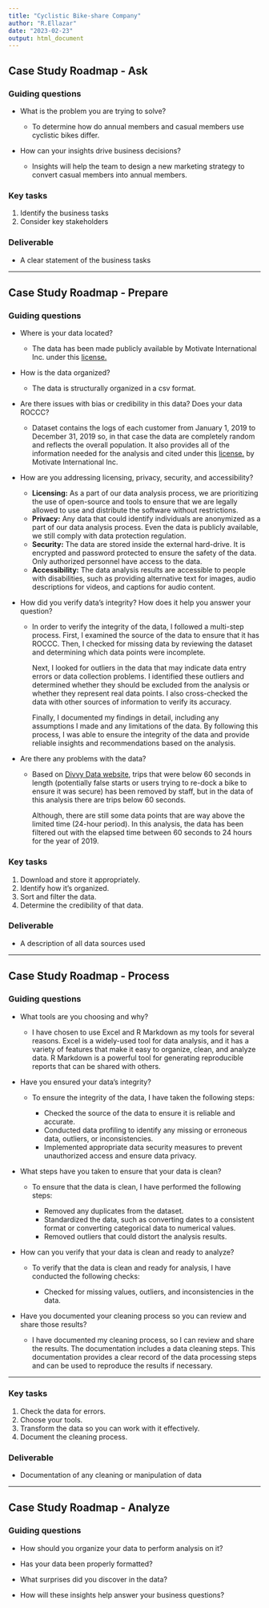 ```yaml
---
title: "Cyclistic Bike-share Company"
author: "R.Ellazar"
date: "2023-02-23"
output: html_document
---
```


## Case Study Roadmap - Ask

### Guiding questions

-   What is the problem you are trying to solve?

    -   To determine how do annual members and casual members use cyclistic bikes differ.

-   How can your insights drive business decisions?

    -   Insights will help the team to design a new marketing strategy to convert casual members into annual members.

### Key tasks

1.  Identify the business tasks
2.  Consider key stakeholders

### Deliverable

-   A clear statement of the business tasks

------------------------------------------------------------------------

## Case Study Roadmap - Prepare

### Guiding questions

-   Where is your data located?

    -   The data has been made publicly available by Motivate International Inc. under this [license.](https://ride.divvybikes.com/data-license-agreement)

-   How is the data organized?

    -   The data is structurally organized in a csv format.

-   Are there issues with bias or credibility in this data? Does your data ROCCC?

    -   Dataset contains the logs of each customer from January 1, 2019 to December 31, 2019 so, in that case the data are completely random and reflects the overall population. It also provides all of the information needed for the analysis and cited under this [license.](https://ride.divvybikes.com/data-license-agreement) by Motivate International Inc.

-   How are you addressing licensing, privacy, security, and accessibility?

    -   **Licensing:** As a part of our data analysis process, we are prioritizing the use of open-source and tools to ensure that we are legally allowed to use and distribute the software without restrictions.
    -   **Privacy:** Any data that could identify individuals are anonymized as a part of our data analysis process. Even the data is publicly available, we still comply with data protection regulation.
    -   **Security:** The data are stored inside the external hard-drive. It is encrypted and password protected to ensure the safety of the data. Only authorized personnel have access to the data.
    -   **Accessibility:** The data analysis results are accessible to people with disabilities, such as providing alternative text for images, audio descriptions for videos, and captions for audio content.

-   How did you verify data's integrity? How does it help you answer your question?

    -   In order to verify the integrity of the data, I followed a multi-step process. First, I examined the source of the data to ensure that it has ROCCC. Then, I checked for missing data by reviewing the dataset and determining which data points were incomplete.

        Next, I looked for outliers in the data that may indicate data entry errors or data collection problems. I identified these outliers and determined whether they should be excluded from the analysis or whether they represent real data points. I also cross-checked the data with other sources of information to verify its accuracy.

        Finally, I documented my findings in detail, including any assumptions I made and any limitations of the data. By following this process, I was able to ensure the integrity of the data and provide reliable insights and recommendations based on the analysis.

-   Are there any problems with the data?

    -   Based on [Divvy Data website](divvybikes.com/systemdata), trips that were below 60 seconds in length (potentially false starts or users trying to re-dock a bike to ensure it was secure) has been removed by staff, but in the data of this analysis there are trips below 60 seconds.

        Although, there are still some data points that are way above the limited time (24-hour period). In this analysis, the data has been filtered out with the elapsed time between 60 seconds to 24 hours for the year of 2019.

### Key tasks

1.  Download and store it appropriately.
2.  Identify how it's organized.
3.  Sort and filter the data.
4.  Determine the credibility of that data.

### Deliverable

-   A description of all data sources used

------------------------------------------------------------------------

## Case Study Roadmap - Process

### Guiding questions

-   What tools are you choosing and why?

    -   I have chosen to use Excel and R Markdown as my tools for several reasons. Excel is a widely-used tool for data analysis, and it has a variety of features that make it easy to organize, clean, and analyze data. R Markdown is a powerful tool for generating reproducible reports that can be shared with others.

-   Have you ensured your data's integrity?

    -   To ensure the integrity of the data, I have taken the following steps:

        -   Checked the source of the data to ensure it is reliable and accurate.
        -   Conducted data profiling to identify any missing or erroneous data, outliers, or inconsistencies.
        -   Implemented appropriate data security measures to prevent unauthorized access and ensure data privacy.

-   What steps have you taken to ensure that your data is clean?

    -   To ensure that the data is clean, I have performed the following steps:

        -   Removed any duplicates from the dataset.
        -   Standardized the data, such as converting dates to a consistent format or converting categorical data to numerical values.
        -   Removed outliers that could distort the analysis results.

-   How can you verify that your data is clean and ready to analyze?

    -   To verify that the data is clean and ready for analysis, I have conducted the following checks:

        -   Checked for missing values, outliers, and inconsistencies in the data.

-   Have you documented your cleaning process so you can review and share those results?

    -   I have documented my cleaning process, so I can review and share the results. The documentation includes a data cleaning steps. This documentation provides a clear record of the data processing steps and can be used to reproduce the results if necessary.

------------------------------------------------------------------------

### Key tasks

1.  Check the data for errors.
2.  Choose your tools.
3.  Transform the data so you can work with it effectively.
4.  Document the cleaning process.

### Deliverable

-   Documentation of any cleaning or manipulation of data

------------------------------------------------------------------------

## Case Study Roadmap - Analyze

### Guiding questions

-   How should you organize your data to perform analysis on it?

-   Has your data been properly formatted?

-   What surprises did you discover in the data?

-   How will these insights help answer your business questions?
